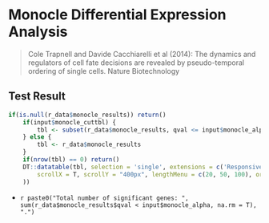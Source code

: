
# Monocle Differential Expression Analysis

> Cole Trapnell and Davide Cacchiarelli et al (2014): The dynamics and regulators of cell fate decisions are revealed by pseudo-temporal ordering of single cells. Nature Biotechnology

## Test Result

```r

if(is.null(r_data$monocle_results)) return()
    if(input$monocle_cuttbl) {
        tbl <- subset(r_data$monocle_results, qval <= input$monocle_alpha) 
    } else {
        tbl <- r_data$monocle_results
    }
    if(nrow(tbl) == 0) return()
    DT::datatable(tbl, selection = 'single', extensions = c('Responsive'), options = list(
        scrollX = T, scrollY = "400px", lengthMenu = c(20, 50, 100), order = list(list(2, 'asc')), orderClasses = T
    ))

```

* `r paste0("Total number of significant genes: ", sum(r_data$monocle_results$qval < input$monocle_alpha, na.rm = T), ".")`

